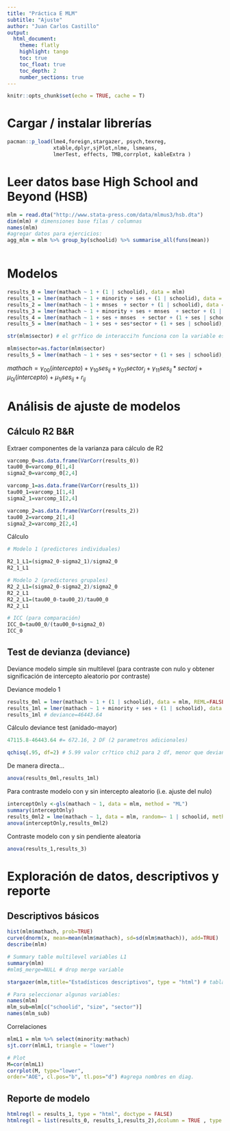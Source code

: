 ```yaml
---
title: "Práctica E MLM"
subtitle: "Ajuste"
author: "Juan Carlos Castillo"
output:
  html_document:
    theme: flatly
    highlight: tango
    toc: true
    toc_float: true
    toc_depth: 2
    number_sections: true
---
```


```r
knitr::opts_chunk$set(echo = TRUE, cache = T)
```

# Cargar / instalar librerías

```r
pacman::p_load(lme4,foreign,stargazer, psych,texreg,
               xtable,dplyr,sjPlot,nlme, lsmeans,
               lmerTest, effects, TMB,corrplot, kableExtra )

```

#  Leer datos base High School and Beyond (HSB)

```r
mlm = read.dta("http://www.stata-press.com/data/mlmus3/hsb.dta")
dim(mlm) # dimensiones base filas / columnas
names(mlm)
#agregar datos para ejercicios:
agg_mlm = mlm %>% group_by(schoolid) %>% summarise_all(funs(mean))



```


# Modelos

```r
results_0 = lmer(mathach ~ 1 + (1 | schoolid), data = mlm)
results_1 = lmer(mathach ~ 1 + minority + ses + (1 | schoolid), data = mlm)
results_2 = lmer(mathach ~ 1 + mnses  + sector + (1 | schoolid), data = mlm)
results_3 = lmer(mathach ~ 1 + minority + ses + mnses  + sector + (1 | schoolid), data = mlm)
results_4 = lmer(mathach ~ 1 + ses + mnses  + sector + (1 + ses | schoolid), data = mlm)
results_5 = lmer(mathach ~ 1 + ses + ses*sector + (1 + ses | schoolid), data = mlm)

str(mlm$sector) # el gr?fico de interacci?n funciona con la variable estimada como factor

mlm$sector=as.factor(mlm$sector)
results_5 = lmer(mathach ~ 1 + ses + ses*sector + (1 + ses | schoolid), data = mlm)
```

$mathach= \gamma_{00}(intercepto)+\gamma_{10}ses_{ij}+\gamma_{01}sector_j+\gamma_{11}ses_{ij} *sector{j}+\mu_{0j}(intercepto)+\mu_{1j}ses_{ij}+ r_{ij}$


# Análisis de ajuste de modelos

## Cálculo R2 B&R 

Extraer componentes de la varianza para cálculo de R2

```r
varcomp_0=as.data.frame(VarCorr(results_0))
tau00_0=varcomp_0[1,4]
sigma2_0=varcomp_0[2,4]

varcomp_1=as.data.frame(VarCorr(results_1))
tau00_1=varcomp_1[1,4]
sigma2_1=varcomp_1[2,4]

varcomp_2=as.data.frame(VarCorr(results_2))
tau00_2=varcomp_2[1,4]
sigma2_2=varcomp_2[2,4]
```

Cálculo

```r
# Modelo 1 (predictores individuales)

R2_1_L1=(sigma2_0-sigma2_1)/sigma2_0
R2_1_L1

# Modelo 2 (predictores grupales)
R2_2_L1=(sigma2_0-sigma2_2)/sigma2_0
R2_2_L1
R2_2_L1=(tau00_0-tau00_2)/tau00_0
R2_2_L1

# ICC (para comparación)
ICC_0=tau00_0/(tau00_0+sigma2_0)
ICC_0

```


##  Test de devianza (deviance)

Deviance modelo simple sin multilevel (para contraste con nulo y obtener significación de intercepto aleatorio por contraste)

Deviance modelo 1
```r
results_0ml = lmer(mathach ~ 1 + (1 | schoolid), data = mlm, REML=FALSE)
results_1ml = lmer(mathach ~ 1 + minority + ses + (1 | schoolid), data = mlm, REML=FALSE)
results_1ml # deviance=46443.64
```

Cálculo deviance test (anidado-mayor)

```r
47115.8-46443.64 #= 672.16, 2 DF (2 parametros adicionales)

qchisq(.95, df=2) # 5.99 valor cr?tico chi2 para 2 df, menor que deviance, por lo tanto la diferencia entre los modelos es distinta de 0.
```

De manera directa...

```r
anova(results_0ml,results_1ml)
```


Para contraste modelo con y sin intercepto aleatorio (i.e. ajuste del nulo)

```r
interceptOnly <-gls(mathach ~ 1, data = mlm, method = "ML")
summary(interceptOnly)
results_0ml2 = lme(mathach ~ 1, data = mlm, random=~ 1 | schoolid, method="ML") # porque anova no funciona con objeto lmer ...
anova(interceptOnly,results_0ml2)
```


Contraste modelo con y sin pendiente aleatoria
```r
anova(results_1,results_3)
```

# Exploración de datos, descriptivos y reporte

## Descriptivos básicos

```r

hist(mlm$mathach, prob=TRUE)
curve(dnorm(x, mean=mean(mlm$mathach), sd=sd(mlm$mathach)), add=TRUE)
describe(mlm)

# Summary table multilevel variables L1
summary(mlm)
#mlm$_merge=NULL # drop merge variable


```


```r

stargazer(mlm,title="Estadísticos descriptivos", type = "html") # tabla exportable a latex

# Para seleccionar algunas variables:
names(mlm)
mlm_sub=mlm[c("schoolid", "size", "sector")]
names(mlm_sub)
```


Correlaciones
```r
mlmL1 = mlm %>% select(minority:mathach)
sjt.corr(mlmL1, triangle = "lower")

# Plot
M=cor(mlmL1)
corrplot(M, type="lower",
order="AOE", cl.pos="b", tl.pos="d") #agrega nombres en diag.

```


## Reporte de modelo

```r

htmlreg(l = results_1, type = "html", doctype = FALSE)
htmlreg(l = list(results_0, results_1,results_2),dcolumn = TRUE , type = "html", doctype = FALSE)

```








